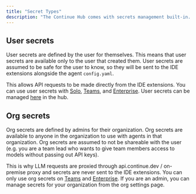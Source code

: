 ```yaml
---
title: "Secret Types"
description: "The Continue Hub comes with secrets management built-in. Secrets are values such as API keys or endpoints that can be shared across agents and within organizations."
---
```


## User secrets

User secrets are defined by the user for themselves. This means that user secrets are available only to the user that created them. User secrets are assumed to be safe for the user to know, so they will be sent to the IDE extensions alongside the agent `config.yaml`.

This allows API requests to be made directly from the IDE extensions. You can use user secrets with [Solo](/hub/governance/pricing#solo), [Teams](/hub/governance/pricing#teams), and [Enterprise](/hub/governance/pricing#enterprise). User secrets can be managed [here](https://hub.continue.dev/settings/secrets) in the hub.

## Org secrets

Org secrets are defined by admins for their organization. Org secrets are available to anyone in the organization to use with agents in that organization. Org secrets are assumed to not be shareable with the user (e.g. you are a team lead who wants to give team members access to models without passing out API keys).

This is why LLM requests are proxied through api.continue.dev / on-premise proxy and secrets are never sent to the IDE extensions. You can only use org secrets on [Teams](/hub/governance/pricing#teams) and [Enterprise](/hub/governance/pricing#enterprise). If you are an admin, you can manage secrets for your organization from the org settings page.
